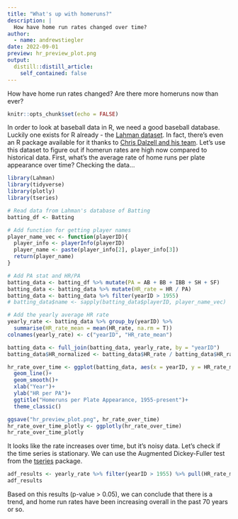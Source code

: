 ```yaml
---
title: "What's up with homeruns?"
description: |
  How have home run rates changed over time?
author:
  - name: andrewstiegler
date: 2022-09-01
preview: hr_preview_plot.png
output:
  distill::distill_article:
    self_contained: false
---
```

How have home run rates changed? Are there more homeruns now than ever?

```r
knitr::opts_chunk$set(echo = FALSE)
```
In order to look at baseball data in R, we need a good baseball database.
Luckily one exists for R already - the [Lahman dataset](https://www.seanlahman.com/baseball-archive/statistics/). 
In fact, there's even an R package available for it thanks to [Chris Dalzell and his team](https://github.com/cdalzell/Lahman). Let's use this dataset to figure out if homerun rates are high now compared to historical data. First, what's the average rate of home runs per plate appearance over time? Checking the data...  

```r
library(Lahman)
library(tidyverse)
library(plotly)
library(tseries)

# Read data from Lahman's database of Batting
batting_df <- Batting

# Add function for getting player names
player_name_vec <- function(playerID){
  player_info <- playerInfo(playerID)
  player_name <- paste(player_info[2], player_info[3])
  return(player_name)
}

# Add PA stat and HR/PA
batting_data <- batting_df %>% mutate(PA = AB + BB + IBB + SH + SF)
batting_data <- batting_data %>% mutate(HR_rate = HR / PA)
batting_data <- batting_data %>% filter(yearID > 1955)
# batting_data$name <- sapply(batting_data$playerID, player_name_vec)

# Add the yearly average HR rate
yearly_rate <- batting_data %>% group_by(yearID) %>%
  summarise(HR_rate_mean = mean(HR_rate, na.rm = T))
colnames(yearly_rate) <- c("yearID", "HR_rate_mean")

batting_data <- full_join(batting_data, yearly_rate, by = "yearID")
batting_data$HR_normalized <- batting_data$HR_rate / batting_data$HR_rate_mean

hr_rate_over_time <- ggplot(batting_data, aes(x = yearID, y = HR_rate_mean))+
  geom_line()+
  geom_smooth()+
  xlab("Year")+
  ylab("HR per PA")+
  ggtitle("Homeruns per Plate Appearance, 1955-present")+
  theme_classic()

ggsave("hr_preview_plot.png", hr_rate_over_time)
hr_rate_over_time_plotly <- ggplotly(hr_rate_over_time)
hr_rate_over_time_plotly
```


It looks like the rate increases over time, but it's noisy data. Let's check if the time series is stationary. We can use the Augmented Dickey-Fuller test
from the [tseries](https://cran.r-project.org/web/packages/tseries/index.html) package.

```r
adf_results <- yearly_rate %>% filter(yearID > 1955) %>% pull(HR_rate_mean) %>% adf.test()
adf_results
```
Based on this results (p-value > 0.05), we can conclude that there is a trend, and home run rates have been increasing overall in the past 70 years or so.

